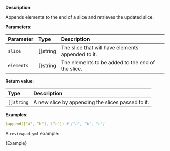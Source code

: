 
**Description**:

Appends elements to the end of a slice and retrieves the updated slice.

**Parameters**:

| Parameter  | Type      | Description                                       |
| :--------- | :-------- | :------------------------------------------------ |
| `slice`    | \[]string | The slice that will have elements appended to it. |
| `elements` | \[]string | The elements to be added to the end of the slice. |

**Return value**:

| Type       | Description                                       |
| :--------- | :------------------------------------------------ |
| `[]string` | A new slice by appending the slices passed to it. |

**Examples**:

```yml
$append(["a", "b"], ["c"]) # ["a", "b", "c"]
```

A `reviewpad.yml` example:

<CodeBlock language="yml" title="reviewpad.yml">{Example}</CodeBlock>
